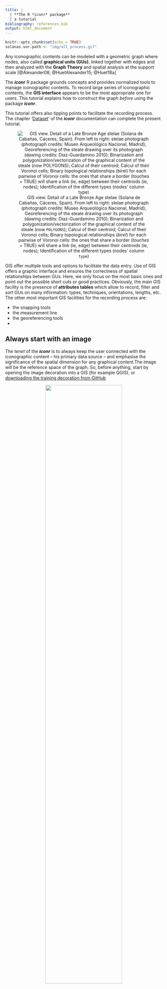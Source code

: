 ```yaml
---
title: | 
  | **The R *iconr* package** 
  | a tutorial
bibliography: references.bib
output: html_document
---
```


<style>
.figure {
   margin-top: 0px;
   margin-bottom: 20px;
}
table {
    margin-top: 0px;
    margin-bottom: 24px;
}
</style>


```r
knitr::opts_chunk$set(echo = TRUE)
solanas.vor.path <- "img/all_process.gif"
```
  

Any iconographic contents can be modeled with a geometric graph where nodes, also called **graphical units (GUs)**, linked together with edges and then analyzed with the **Graph Theory** and spatial analysis at the support scale [@Alexander08; @HuetAlexander15; @Huet18a]


The ***iconr*** R package grounds concepts and provides normalized tools to manage iconographic contents. To record large series of iconographic contents, the **GIS interface** appears to be the most appropriate one for users. This tutorial explains how to construct the graph _before_ using the package ***iconr***.  
  
This tutorial offers also tipping points to facilitate the recording process. The chapter '[Dataset](https://zoometh.github.io/iconr/docs/#Dataset)' of the  ***iconr*** documentation can complete the present tutorial.

<center>

![GIS view. Detail of a Late Bronze Age stelae (Solana de Cabañas, Cáceres, Spain). From left to right: stelae photograph (photograph credits: Museo Arqueológico Nacional, Madrid); Georeferencing of the steale drawing over its photograph (dawing credits: Diaz-Guardamino 2010); Binarization and polygonization/vectorization of the graphical content of the steale (now `POLYGONS`); Calcul of their centroid; Calcul of their Voronoi cells; Binary topological relationships (*birel*) for each pairwise of Voronoi cells: the ones that share a border (*touches* = TRUE) will share a link (ie, edge) between their centroids (ie, nodes); Identification of the different types (nodes' column `type`)](`r solanas.vor.path`)

</center>

GIS offer multiple tools and options to facilitate the data entry.  Use of GIS offers a graphic interface and ensures the correctness of spatial relationships between GUs. Here, we only focus on the most basic ones and point out the possible short cuts or good practices. Obviously, the main GIS facility is the presence of **attributes tables** which allow to record, filter and sort GUs on many information: types, techniques, orientations, lengths, etc. The other most important GIS facilities for the recording process are:

* the snapping tools
* the measurement line
* the georeferencing tools
* 


## Always start with an **image**

The *tenet* of the ***iconr*** is to always keep the user connected with the iconographic content -- his primary data source -- and emphasise the significance of the spatial dimension for any graphical content.The image will be the reference space of the graph. So, before anything, start by opening the image decoration into a GIS (for example QGIS), or [downloading the training decoration from GitHub](https://github.com/zoometh/iconr/blob/master/docs/tutorial/img/Abela.jpg)

<center>

![](img/openImageGIS.gif){width=70%}
</center>

Whether it is not mandatory -- and not available in all GIS -- you can check the box **Non projection (or unknown/non-Earth projection)**. The projection system will not affect the next step.  

### Relative scale

The image extent is measured in pixels with a top-left corner origin (0,0). 

<center>

![](img/coordsQGIS.gif){width=70%}
</center>

### Absolute scale

To retrieve to true scale of the decoration, you can create a scale bar and apply a simple rule of three to convert pixels into centimeters or meters. For example, if the scale belongs to another drawing, you can import it and 'georeferenced' it on the original drawing with the [*Freehand raster georeferencer* plugin](https://gvellut.github.io/FreehandRasterGeoreferencer/), and then create the scale bar

<center>

![](img/scaleAll.gif){width=70%}

</center>

To retrieve the real dimensions of each GUs, first get the pixel sizes with the Measure line tools, then apply a simple rule of three with:

* the size of the scale in pixels (native QGIS function `$length`)
* the real size of the scale in cm (here, 100 cm)
* the size of each GUs in cm

<center>

![](img/scaleRuleOfThree.gif){width=70%}

</center>

## Create attribute tables and add graph elements

**Graph elements are nodes and edges**. At first, we have to create the attribute tables:

### Nodes

**Nodes** represent the basic information of the graphical content. For example, it would be easy to distinguish a decoration with aurochs (`type = auroch`) from a decoration with swords (`type = sword`). The former iconographical content should be probably related to the Late Paleolithic/Early Neolithic while the second one is more probably related to a period starting with the Bronze Age. Nodes are created as a shapefile of `POINTS`. The attribute table of the nodes has at least four (4) fields:

1. `site` (Text)
2. `decor` (Text)
3. `id` (Integer)
4. a relevant characteristics of each node, like its `type` (Text)

<center>
  
![Create the **nodes** attribute table](img/createNodes.gif){width=70%}
  
</center>

The nodes are created near the centroids of each different graphical units (GUs).

<center>
  
![Add a **node** for each GU](img/addNodes.gif){width=70%}
  
</center>

In this example, beside the *main* nodes sword (`epee`), anciform (`anciforme`) and halberd (`hallebarde`), we can also observe that the sword is connected to a belt and the anciform is worn as necklace. We probably would like to register this piece of graphical content as we also probably would like to characterize the types of blades for the sword and halberd, point out the presence of rivets on the sword depiction, etc. To do so, see the [Attribute edges](https://zoometh.github.io/iconr/docs/#Edge_types) part of the ***iconr*** package documentation

### Edges

**Edges** give information on the relative location of each node and, depending on their `type` value, give information on the nature of the nodes (main node *vs* attribute node, overlapping *vs* overlapped node, etc.). Edges are created as a shapefile of `LINES` and the **edges** table attributes is created in the same way as nodes. Edges attribute table has at least five (5) fields:

1. `site` (Text)
2. `decor` (Text)
3. `a` (Integer)
4. `b` (Integer)
5. `type` (Text)

Theoretically, between two *main* nodes, edges exist when their Voronoi cells are contiguous. In practice, if you consider that two GUs are neighbors, you can create an edge between their two nodes

<center>
  
![](img/addEdges.gif){width=70%}
  
</center>

To understand the structure of the attribute table of the edges, see the [Edge data](https://zoometh.github.io/iconr/docs/#Edge_data) documentation part of the ***incor*** documentation. To understand the different types edges (field `type`, values`=`, `+` or `>`), see the [Edge types](https://zoometh.github.io/iconr/docs/#Edge_types) part 


See the [Node data](https://zoometh.github.io/iconr/docs/#Node_data) and  parts of the ***incor*** documentation

Their coordinates system are irrelevant: their coordinates are measured in pixels (like the decoration image). 





## 

In the GIS, [add a node](#graph.enodes.add) for each GUs and [add an edge](#graph.edges.add) between two contiguous GUs. Always start with the nodes.



### Summary

For the Abela decoration, we have created three (3) nodes (`1`,`2`,`3`) and two (2) *normal* edges (`1-=-2`,`1-=-2`). We named the nodes shapefile `nodes.shp` and the edges shapefile `edges.shp` because this is their default name in the ***incor*** package

<center>
  
![](img/inputSummary.gif){width=70%}
  
</center>

## Create the **table of decorations**

A dataframe, the **table of decorations**, record the joins between nodes and edges dataframes. The default name of the **table of decorations** is `imgs.tsv` in the ***incor*** package, a tabulate separated-values (but it also can be a`.csv`, comma separated-values)

<center>
  
![](img/createTableOfDecorations.gif){width=70%}
  
</center>

The **table of decorations** has four (4) mandatory fields:

1. `idf` (Integer)
2. `site` (Text)
3. `decor` (Text)
4. `img` (Text)

To understand the meaning of these fields, see the [Table of decorations](https://zoometh.github.io/iconr/docs/#Table_of_decorations) part of the ***incor*** documentation

## Start to work with the ***incor*** package

Now we have at least one decoration modeled with a geometric graph, we can start to use the ***incor*** package. Its latest development version with its documentation (vignette) can be downloaded from GitHub

```r
devtools::install_github("zoometh/iconr", build_vignettes=TRUE)
```

And load the package

```r
library(iconr)
```

To start using the package, you have first to locate your working directory. For example:

```r
dataDir <- paste0(getwd(), "/extdata")
```

The you can start with the function `plot_dec_grph()` and specifying the extensions of the nodes and edges data (`shp`)

```r
# Decoration to be plotted
site <- "Abela"
decor <- "Abela"
# Read nodes, edges, and decorations
nds.df <- read_nds(site, decor, dataDir, format = "shp")
eds.df <- read_eds(site, decor, dataDir, format = "shp")
imgs <- read.table(paste0(dataDir, "/imgs.tsv"),
                   sep="\t", stringsAsFactors = FALSE, header = T)

# Save the plot of nodes and edges with node variable "type" as labels
# in png image format and return the image file name.
plot_dec_grph(nds.df, eds.df, imgs,
              site, decor,
              dir = dataDir,
              nd.var = "type")
```

# Summary

Once you record all your dataset (nodes, edges, table of decoration and images), you can use the ***iconr*** package

